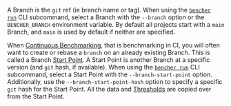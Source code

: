 A Branch is the `git` ref (ie branch name or tag).
When using the <code><a href="/docs/explanation/bencher-run/">bencher run</a></code> CLI subcommand,
select a Branch with the `--branch` option or the `BENCHER_BRANCH` environment variable.
By default all projects start with a `main` Branch, and
`main` is used by default if neither are specified.

When [Continuous Benchmarking][continuous benchmarking], that is benchmarking in CI,
you will often want to create or rebase a `branch` on an already existing Branch.
This is called a Branch [Start Point][start point].
A Start Point is another Branch at a specific version (and `git` hash, if available).
When using the <code><a href="/docs/explanation/bencher-run/">bencher run</a></code> CLI subcommand,
select a Start Point with the `--branch-start-point` option.
Additionally, use the `--branch-start-point-hash` option to specify a specific `git` hash for the Start Point.
All the data and [Thresholds][thresholds] are copied over from the Start Point.

[continuous benchmarking]: /docs/explanation/continuous-benchmarking/
[start point]: /docs/explanation/benchmarking/#start-point
[thresholds]: /docs/explanation/thresholds/
